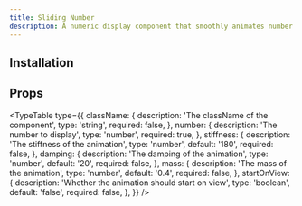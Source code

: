```yaml
---
title: Sliding Number
description: A numeric display component that smoothly animates number changes with a sliding transition effect.
---
```


<ComponentPreview name="sliding-number-demo" />

## Installation

<ComponentInstallation name="sliding-number" />

## Props

<TypeTable
  type={{
    className: {
      description: 'The className of the component',
      type: 'string',
      required: false,
    },
    number: {
      description: 'The number to display',
      type: 'number',
      required: true,
    },
    stiffness: {
      description: 'The stiffness of the animation',
      type: 'number',
      default: '180',
      required: false,
    },
    damping: {
      description: 'The damping of the animation',
      type: 'number',
      default: '20',
      required: false,
    },
    mass: {
      description: 'The mass of the animation',
      type: 'number',
      default: '0.4',
      required: false,
    },
    startOnView: {
      description: 'Whether the animation should start on view',
      type: 'boolean',
      default: 'false',
      required: false,
    },
  }}
/>
